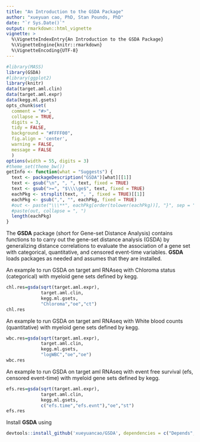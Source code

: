```yaml
---
title: "An Introduction to the GSDA Package"
author: "xueyuan cao, PhD, Stan Pounds, PhD"
date: "`r Sys.Date()`"
output: rmarkdown::html_vignette
vignette: >
  %\VignetteIndexEntry{An Introduction to the GSDA Package}
  %\VignetteEngine{knitr::rmarkdown}
  %\VignetteEncoding{UTF-8}
---
```


```r
#library(MASS)
library(GSDA)
#library(ggplot2)
library(knitr)
data(target.aml.clin)
data(target.aml.expr)
data(kegg.ml.gsets)
opts_chunk$set(
  comment = "#>",
  collapse = TRUE,
  digits = 3,
  tidy = FALSE,
  background = "#FFFF00",
  fig.align = 'center',
  warning = FALSE,
  message = FALSE
  )
options(width = 55, digits = 3)
#theme_set(theme_bw())
getInfo <- function(what = "Suggests") {
  text <- packageDescription("GSDA")[what][[1]]
  text <- gsub("\n", ", ", text, fixed = TRUE)
  text <- gsub(">=", "$\\\\ge$", text, fixed = TRUE)
  eachPkg <- strsplit(text, ", ", fixed = TRUE)[[1]]
  eachPkg <- gsub(",", "", eachPkg, fixed = TRUE)
  #out <- paste("\\\**", eachPkg[order(tolower(eachPkg))], "}", sep = "")
  #paste(out, collapse = ", ")
  length(eachPkg)
}
```


The **GSDA** package (short for Gene-set Distance Analysis) contains functions to to carry out the gene-set distance analysis (GSDA) by generalizing distance correlations to evaluate the association of a gene set with categorical, quantitative, and censored event-time variables. **GSDA** loads packages as needed and assumes that they are installed. 



An example to run GSDA on target aml RNAseq with Chloroma status (categorical) with myeloid gene sets defined by kegg.
```r
chl.res=gsda(sqrt(target.aml.expr),
             target.aml.clin,
             kegg.ml.gsets,
             "Chloroma","oe","ct")
chl.res
```

An example to run GSDA on target aml RNAseq with White blood counts (quantitative) with myeloid gene sets defined by kegg.
```r
wbc.res=gsda(sqrt(target.aml.expr),
             target.aml.clin,
             kegg.ml.gsets,
             "logWBC","oe","oe")
wbc.res

```

An example to run GSDA on target aml RNAseq with event free survival (efs, censored event-time) with myeloid gene sets defined by kegg.
```r
efs.res=gsda(sqrt(target.aml.expr),
             target.aml.clin,
             kegg.ml.gsets,
             c("efs.time","efs.evnt"),"oe","st")
efs.res

```

Install **GSDA** using

```r
devtools::install_github('xueyuancao/GSDA', dependencies = c("Depends", "Suggests"))
```